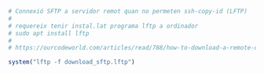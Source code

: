 ```r
# Connexió SFTP a servidor remot quan no permeten ssh-copy-id (LFTP)
#
# requereix tenir instal.lat programa lftp a ordinador
# sudo apt install lftp
#
# https://ourcodeworld.com/articles/read/788/how-to-download-a-remote-directory-with-lftp-sftp-using-a-lftp-script

system("lftp -f download_sftp.lftp")

```
